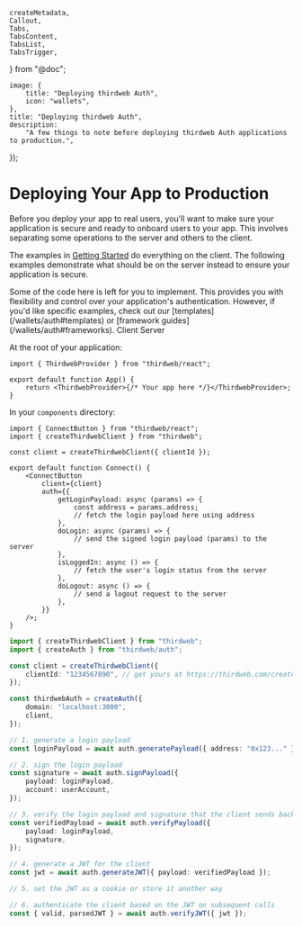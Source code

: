 	createMetadata,
	Callout,
	Tabs,
	TabsContent,
	TabsList,
	TabsTrigger,
} from "@doc";

	image: {
		title: "Deploying thirdweb Auth",
		icon: "wallets",
	},
	title: "Deploying thirdweb Auth",
	description:
		"A few things to note before deploying thirdweb Auth applications to production.",
});

# Deploying Your App to Production

Before you deploy your app to real users, you'll want to make sure your application is secure and ready to onboard users to your app. This involves separating some operations to the server and others to the client.

The examples in [Getting Started](/wallets/auth) do everything on the client. The following examples demonstrate what should be on the server instead to ensure your application is secure.

<Callout variant="info">
	Some of the code here is left for you to implement. This provides you with
	flexibility and control over your application's authentication. However, if
	you'd like specific examples, check out our
	[templates](/wallets/auth#templates) or [framework
	guides](/wallets/auth#frameworks).
</Callout>

<Tabs defaultValue="client">

<TabsList>
	<TabsTrigger value="client">Client</TabsTrigger>
	<TabsTrigger value="server">Server</TabsTrigger>
</TabsList>

<TabsContent value="client">

At the root of your application:

```tsx
import { ThirdwebProvider } from "thirdweb/react";

export default function App() {
	return <ThirdwebProvider>{/* Your app here */}</ThirdwebProvider>;
}
```

In your `components` directory:

```tsx
import { ConnectButton } from "thirdweb/react";
import { createThirdwebClient } from "thirdweb";

const client = createThirdwebClient({ clientId });

export default function Connect() {
	<ConnectButton
		client={client}
		auth={{
			getLoginPayload: async (params) => {
				const address = params.address;
				// fetch the login payload here using address
			},
			doLogin: async (params) => {
				// send the signed login payload (params) to the server
			},
			isLoggedIn: async () => {
				// fetch the user's login status from the server
			},
			doLogout: async () => {
				// send a logout request to the server
			},
		}}
	/>;
}
```

</TabsContent>

<TabsContent value="server">

```ts
import { createThirdwebClient } from "thirdweb";
import { createAuth } from "thirdweb/auth";

const client = createThirdwebClient({
	clientId: "1234567890", // get yours at https://thirdweb.com/create-api-key
});

const thirdwebAuth = createAuth({
	domain: "localhost:3000",
	client,
});

// 1. generate a login payload
const loginPayload = await auth.generatePayload({ address: "0x123..." });

// 2. sign the login payload
const signature = await auth.signPayload({
	payload: loginPayload,
	account: userAccount,
});

// 3. verify the login payload and signature that the client sends back later
const verifiedPayload = await auth.verifyPayload({
	payload: loginPayload,
	signature,
});

// 4. generate a JWT for the client
const jwt = await auth.generateJWT({ payload: verifiedPayload });

// 5. set the JWT as a cookie or store it another way

// 6. authenticate the client based on the JWT on subsequent calls
const { valid, parsedJWT } = await auth.verifyJWT({ jwt });
```

</TabsContent>

</Tabs>
